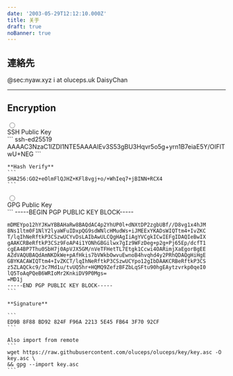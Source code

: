 ```yaml
---
date: '2003-05-29T12:12:10.000Z'
title: 关于
draft: true
noBanner: true
---
```


## 連絡先

<div class="flex flex-col md:grid md:grid-cols-3 md:grid-rows-1 gap-3">
	<QuickLinks
		title="Matrix"
		href="https://nyaw.xyz/matrix"
		icon="template"
	>
    	@sec:nyaw.xyz
	</QuickLinks>
	<QuickLinks
		title="Mail"
		href="mailto://i@oluceps.uk"
		icon="learn"
	>
		i at oluceps.uk
	</QuickLinks>
	<QuickLinks
		title="Telegram"
		href="https://t.me/Secpm_bot"
		icon="airplane"
	>
		DaisyChan
	</QuickLinks>
</div>

---

## Encryption

<div class="collapse collapse-plus bg-sprout-200 overflow-x-scroll">
  <input type="radio" name="my-accordion-3" defaultChecked />
  <div class="collapse-title text-xl font-medium">SSH Public Key</div>
  <div class="collapse-content">
	```
    ssh-ed25519 AAAAC3NzaC1lZDI1NTE5AAAAIEv3S53gBU3Hqvr5o5g+yrn1B7eiaE5Y/OIFlTwU+NEG
	```

	**Hash Verify**
	```
	SHA256:GO2+eOlmFlQJHZ+KFl8vgj+o/+WhIeq7+jBINN+RCX4
	```
  </div>
</div>
<div class="collapse collapse-plus bg-sprout-200 mt-3 overflow-x-scroll">
  <input type="radio" name="my-accordion-3" />
  <div class="collapse-title text-xl font-medium">GPG Public Key</div>
  <div class="collapse-content">
    ```
    -----BEGIN PGP PUBLIC KEY BLOCK-----
    
    mDMEYpo12hYJKwYBBAHaRw8BAQdAC4p2YhUP0l+dNXtDP2zgbUBf//D8vg1x4hJM
    8Ns1ltm0F1NlY2lyaWFuIDxpQG9sdWNlcHMudWs+iJMEExYKADsWIQTtm4+IvZKC
    T/lqIhNeRftkP3CSzwUCYvDsLAIbAwULCQgHAgIiAgYVCgkICwIEFgIDAQIeBwIX
    gAAKCRBeRftkP3CSz9FoAP4i1YONhGBGilwx7gIz9WFzDeg+p2g+Pj65Ep/dcfT1
    cgEA4BP7Thu0SbH7j0ApVJX5GM/nVeTFHetTL7Etgk1Ccwi4OARimjXaEgorBgEE
    AZdVAQUBAQdAmNKDkWe+pAfHkis7bVWkbOwvuEwnoB4hvqhd4y2PRhQDAQgHiHgE
    GBYKACAWIQTtm4+IvZKCT/lqIhNeRftkP3CSzwUCYpo12gIbDAAKCRBeRftkP3CS
    z5ZLAQCkc9/3c7Md1u/tvUQ5hr+HQMQ9ZefzBFZbLqSFtu90hgEAytzvrkp0qeI0
    lQ5ToAqPQeB6WRIoMr2KnkiDV9P0Mgs=
    =MD1j
    -----END PGP PUBLIC KEY BLOCK-----
    ```

	**Signature**

	```
	ED9B 8F88 BD92 824F F96A 2213 5E45 FB64 3F70 92CF
	```

	Also import from remote
	```
	wget https://raw.githubusercontent.com/oluceps/oluceps/key/key.asc -O key.asc \
	&& gpg --import key.asc
	```
  </div>
</div>
